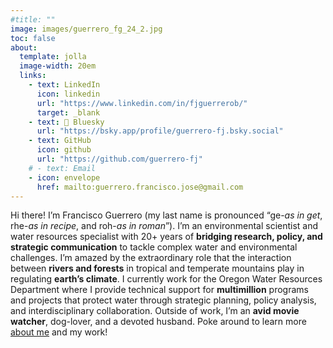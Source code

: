 ```yaml
---
#title: ""
image: images/guerrero_fg_24_2.jpg
toc: false
about:
  template: jolla
  image-width: 20em
  links:
    - text: LinkedIn
      icon: linkedin
      url: "https://www.linkedin.com/in/fjguerrerob/"
      target: _blank
    - text: 🦋 Bluesky
      url: "https://bsky.app/profile/guerrero-fj.bsky.social"
    - text: GitHub
      icon: github
      url: "https://github.com/guerrero-fj"
    # - text: Email
    - icon: envelope
      href: mailto:guerrero.francisco.jose@gmail.com
---
```

<!-- ::: {#bio} -->
Hi there! I'm Francisco Guerrero (my last name is pronounced "ge-*as in get*, rhe-*as in recipe*, and roh-*as in roman*"). I'm an environmental scientist and water resources specialist with 20+ years of **bridging research, policy, and strategic communication** to tackle complex water and environmental challenges. I'm amazed by the extraordinary role that the interaction between **rivers and forests** in tropical and temperate mountains play in regulating **earth's climate**. I currently work for the Oregon Water Resources Department where I provide technical support for **multimillion** programs and projects that protect water through strategic planning, policy analysis, and interdisciplinary collaboration. Outside of work, I'm an **avid movie watcher**, dog-lover, and a devoted husband. Poke around to learn more [about me](about.qmd) and my work!

<!-- ::: {#landing-icons} -->
<!-- [{{< fa brands linkedin title="linkedin" >}}](https://www.linkedin.com/in/fjguerrerob/){target="_blank"} &nbsp; [{{< fa brands github title="github" >}}](https://github.com/guerrero-fj){target="_blank"} &nbsp; [{{< fa brands bluesky title="bluesky" >}}](https://bsky.app/profile/guerrero-fj.bsky.social){target="_blank"} &nbsp; [{{< fa envelope title="envelope" >}}](mailto:guerrero.francisco.jose@gmail.com) -->
<!-- ::: -->
<!-- ::: -->